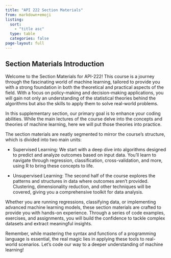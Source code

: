 ```yaml
---
title: "API 222 Section Materials"
from: markdown+emoji
listing:
  sort:
    - "title asc"
  type: table
  categories: false
page-layout: full
---
```



## Section Materials Introduction


Welcome to the Section Materials for API-222! This course is a journey through the fascinating world of machine learning, tailored to provide you with a strong foundation in both the theoretical and practical aspects of the field. With a focus on policy-making and decision-making applications, you will gain not only an understanding of the statistical theories behind the algorithms but also the skills to apply them to solve real-world problems.

In this supplementary section, our primary goal is to enhance your coding abilities. While the main lectures of the course delve into the concepts and theories of machine learning, here we will put those theories into practice.

The section materials are neatly segmented to mirror the course's structure, which is divided into two main units:

- Supervised Learning: We start with a deep dive into algorithms designed to predict and analyze outcomes based on input data. You'll learn to navigate through regression, classification, cross-validation, and more, using R to bring these concepts to life.

- Unsupervised Learning: The second half of the course explores the patterns and structures in data where outcomes aren't provided. Clustering, dimensionality reduction, and other techniques will be covered, giving you a comprehensive toolkit for data analysis.

Whether you are running regressions, classifying data, or implementing advanced machine learning models, these section materials are crafted to provide you with hands-on experience. Through a series of code examples, exercises, and assignments, you will build the confidence to tackle complex datasets and extract meaningful insights.

Remember, while mastering the syntax and functions of a programming language is essential, the real magic lies in applying these tools to real-world scenarios. Let's code our way to a deeper understanding of machine learning!


